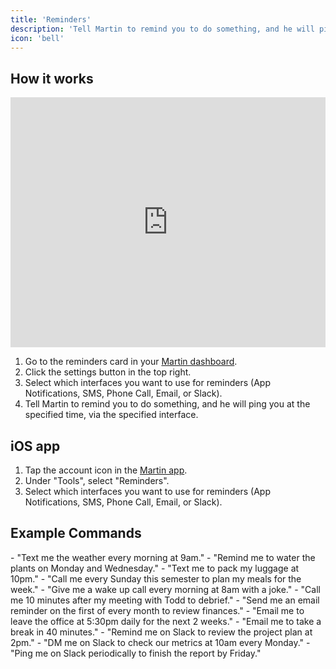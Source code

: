 ```yaml
---
title: 'Reminders'
description: 'Tell Martin to remind you to do something, and he will ping you when the time comes.'
icon: 'bell'
---
```


## How it works

<iframe
  width="100%"
  height="400"
  src="https://www.youtube.com/embed/kxXEA0wBdYs?si=P9r0fLrY4WR_ss_1"
  title="YouTube video player"
  frameborder="0"
  allow="accelerometer; autoplay; clipboard-write; encrypted-media; gyroscope; picture-in-picture"
  allowfullscreen="true"
  ></iframe>

1. Go to the reminders card in your [Martin dashboard](https://app.trymartin.com).
2. Click the settings button in the top right.
3. Select which interfaces you want to use for reminders (App Notifications, SMS, Phone Call, Email, or Slack).
4. Tell Martin to remind you to do something, and he will ping you at the specified time, via the specified interface.

## iOS app

1. Tap the account icon in the [Martin app](https://trymartin.com/#section-1).
2. Under "Tools", select "Reminders".
3. Select which interfaces you want to use for reminders (App Notifications, SMS, Phone Call, Email, or Slack).

## Example Commands
<Tabs>
  <Tab title="SMS Reminders">
    - "Text me the weather every morning at 9am."
    - "Remind me to water the plants on Monday and Wednesday."
    - "Text me to pack my luggage at 10pm."
  </Tab>
  <Tab title="Phone Call Reminders">
    - "Call me every Sunday this semester to plan my meals for the week."
    - "Give me a wake up call every morning at 8am with a joke."
    - "Call me 10 minutes after my meeting with Todd to debrief." 
  </Tab>
  <Tab title="Email Reminders">
    - "Send me an email reminder on the first of every month to review finances."
    - "Email me to leave the office at 5:30pm daily for the next 2 weeks."
    - "Email me to take a break in 40 minutes."
  </Tab>
  <Tab title="Slack Reminders">
    - "Remind me on Slack to review the project plan at 2pm."
    - "DM me on Slack to check our metrics at 10am every Monday."
    - "Ping me on Slack periodically to finish the report by Friday."
  </Tab>
</Tabs>